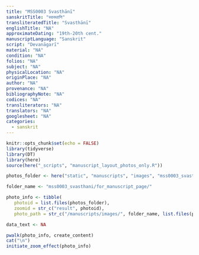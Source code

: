 ```yaml
---
title: "MSS0003 Svasthānī"
sanskritTitle: "स्वस्थानि"
transliteratedTitle: "Svasthānī"
englishTitle: "NA"
approximateDating: "19th-20th cent."
manuscriptLanguage: "Sanskrit"
script: "Devanāgarī"
material: "NA"
condition: "NA"
folios: "NA"
subject: "NA"
physicalLocation: "NA"
originPlace: "NA"
author: "NA"
provenance: "NA"
bibliographyNote: "NA"
codices: "NA"
transliterators: "NA"
translators: "NA"
googlesheet: "NA"
categories:
  - sanskrit
---
```


```r
knitr::opts_chunk$set(echo = FALSE)
library(tidyverse)
library(DT)
library(here)
source(here("_scripts", "manuscript_layout_photos_only.R"))

photos_folder <- here("static", "manuscripts", "images", "mss0003_svasthani", "for_manuscript_page")

folder_name <- "mss0003_svasthani/for_manuscript_page/"

photo_info <- tibble(
   photoid = list.files(photos_folder),
   zoomid = str_c("result", photoid),
   photo_path = str_c("/manuscripts/images/", folder_name, list.files(photos_folder)))

data_text <- NA

```

```r
pwalk(photo_info, create_content)
cat("\n")
initiate_zoom_effect(photo_info)
```
